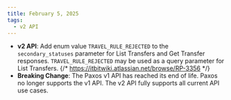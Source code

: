 ```yaml
---
title: February 5, 2025
tags:
  - v2 API
---
```


- **v2 API**: Add enum value `TRAVEL_RULE_REJECTED` to the `secondary_statuses` parameter for List Transfers and Get Transfer responses. `TRAVEL_RULE_REJECTED` may be used as a query parameter for List Transfers. {/* https://itbitwiki.atlassian.net/browse/RP-3356 */}
- **Breaking Change**: The Paxos v1 API has reached its end of life. Paxos no longer supports the v1 API. The v2 API fully supports all current API use cases.
